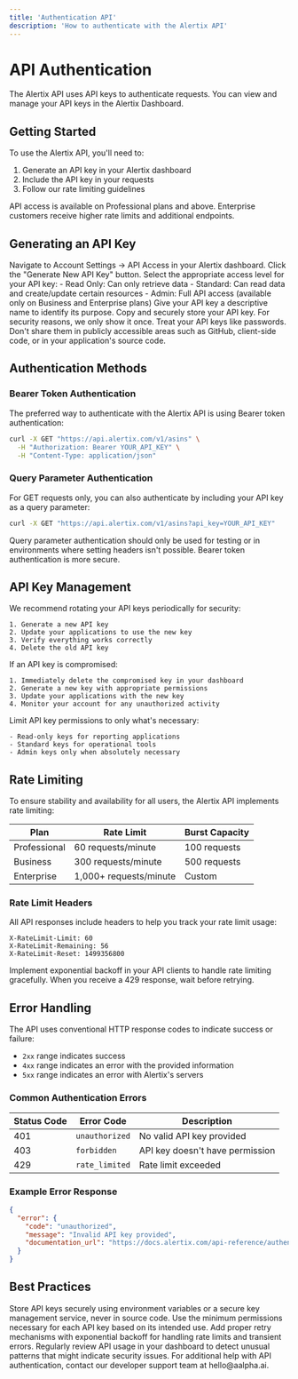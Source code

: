 ```yaml
---
title: 'Authentication API'
description: 'How to authenticate with the Alertix API'
---
```


# API Authentication

The Alertix API uses API keys to authenticate requests. You can view and manage your API keys in the Alertix Dashboard.

## Getting Started

To use the Alertix API, you'll need to:

1. Generate an API key in your Alertix dashboard
2. Include the API key in your requests
3. Follow our rate limiting guidelines

<Note>
  API access is available on Professional plans and above. Enterprise customers receive higher rate limits and additional endpoints.
</Note>

## Generating an API Key

<Steps>
  <Step title="Access API Settings">
    Navigate to Account Settings → API Access in your Alertix dashboard.
  </Step>
  <Step title="Create New API Key">
    Click the "Generate New API Key" button.
  </Step>
  <Step title="Set Permissions">
    Select the appropriate access level for your API key:
    - Read Only: Can only retrieve data
    - Standard: Can read data and create/update certain resources
    - Admin: Full API access (available only on Business and Enterprise plans)
  </Step>
  <Step title="Name Your Key">
    Give your API key a descriptive name to identify its purpose.
  </Step>
  <Step title="Copy Your Key">
    Copy and securely store your API key. For security reasons, we only show it once.
  </Step>
</Steps>

<Warning>
  Treat your API keys like passwords. Don't share them in publicly accessible areas such as GitHub, client-side code, or in your application's source code.
</Warning>

## Authentication Methods

### Bearer Token Authentication

The preferred way to authenticate with the Alertix API is using Bearer token authentication:

```bash
curl -X GET "https://api.alertix.com/v1/asins" \
  -H "Authorization: Bearer YOUR_API_KEY" \
  -H "Content-Type: application/json"
```

### Query Parameter Authentication

For GET requests only, you can also authenticate by including your API key as a query parameter:

```bash
curl -X GET "https://api.alertix.com/v1/asins?api_key=YOUR_API_KEY"
```

<Warning>
  Query parameter authentication should only be used for testing or in environments where setting headers isn't possible. Bearer token authentication is more secure.
</Warning>

## API Key Management

<AccordionGroup>
  <Accordion title="Rotating API Keys">
    We recommend rotating your API keys periodically for security:
    
    1. Generate a new API key
    2. Update your applications to use the new key
    3. Verify everything works correctly
    4. Delete the old API key
  </Accordion>
  
  <Accordion title="Revoking API Keys">
    If an API key is compromised:
    
    1. Immediately delete the compromised key in your dashboard
    2. Generate a new key with appropriate permissions
    3. Update your applications with the new key
    4. Monitor your account for any unauthorized activity
  </Accordion>
  
  <Accordion title="API Key Permissions">
    Limit API key permissions to only what's necessary:
    
    - Read-only keys for reporting applications
    - Standard keys for operational tools
    - Admin keys only when absolutely necessary
  </Accordion>
</AccordionGroup>

## Rate Limiting

To ensure stability and availability for all users, the Alertix API implements rate limiting:

| Plan | Rate Limit | Burst Capacity |
|------|------------|----------------|
| Professional | 60 requests/minute | 100 requests |
| Business | 300 requests/minute | 500 requests |
| Enterprise | 1,000+ requests/minute | Custom |

### Rate Limit Headers

All API responses include headers to help you track your rate limit usage:

```
X-RateLimit-Limit: 60
X-RateLimit-Remaining: 56
X-RateLimit-Reset: 1499356800
```

<Tip>
  Implement exponential backoff in your API clients to handle rate limiting gracefully. When you receive a 429 response, wait before retrying.
</Tip>

## Error Handling

The API uses conventional HTTP response codes to indicate success or failure:

- `2xx` range indicates success
- `4xx` range indicates an error with the provided information
- `5xx` range indicates an error with Alertix's servers

### Common Authentication Errors

| Status Code | Error Code | Description |
|-------------|------------|-------------|
| 401 | `unauthorized` | No valid API key provided |
| 403 | `forbidden` | API key doesn't have permission |
| 429 | `rate_limited` | Rate limit exceeded |

### Example Error Response

```json
{
  "error": {
    "code": "unauthorized",
    "message": "Invalid API key provided",
    "documentation_url": "https://docs.alertix.com/api-reference/authentication#errors"
  }
}
```

## Best Practices

<CardGroup cols={2}>
  <Card title="Secure Storage" icon="lock">
    Store API keys securely using environment variables or a secure key management service, never in source code.
  </Card>
  
  <Card title="Least Privilege" icon="shield-check">
    Use the minimum permissions necessary for each API key based on its intended use.
  </Card>
  
  <Card title="Implement Retry Logic" icon="redo">
    Add proper retry mechanisms with exponential backoff for handling rate limits and transient errors.
  </Card>
  
  <Card title="Monitor Usage" icon="chart-line">
    Regularly review API usage in your dashboard to detect unusual patterns that might indicate security issues.
  </Card>
</CardGroup>

<Info>
  For additional help with API authentication, contact our developer support team at hello@aalpha.ai.
</Info>
